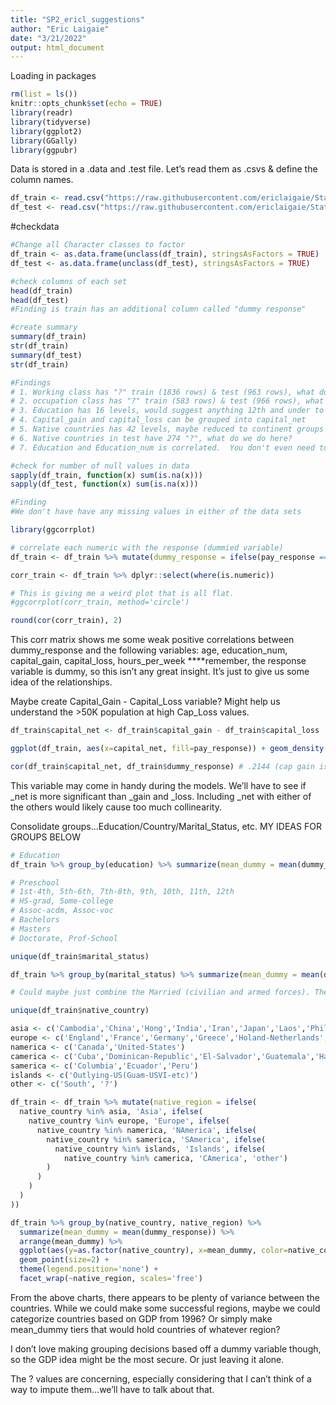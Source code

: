 ```yaml
---
title: "SP2_ericl_suggestions"
author: "Eric Laigaie"
date: "3/21/2022"
output: html_document
---
```


Loading in packages
```r
rm(list = ls())
knitr::opts_chunk$set(echo = TRUE)
library(readr)
library(tidyverse)
library(ggplot2)
library(GGally)
library(ggpubr)
```

Data is stored in a .data and .test file. Let's read them as .csvs & define the column names.
```r
df_train <- read.csv("https://raw.githubusercontent.com/ericlaigaie/StatsProject_2/main/train.csv")
df_test <- read.csv("https://raw.githubusercontent.com/ericlaigaie/StatsProject_2/main/test.csv")
```


#checkdata
```r

#Change all Character classes to factor
df_train <- as.data.frame(unclass(df_train), stringsAsFactors = TRUE)
df_test <- as.data.frame(unclass(df_test), stringsAsFactors = TRUE)

#check columns of each set
head(df_train)
head(df_test)
#Finding is train has an additional column called "dummy response" 

#create summary
summary(df_train)
str(df_train)
summary(df_test)
str(df_train)

#Findings 
# 1. Working class has "?" train (1836 rows) & test (963 rows), what do we do? recommend to remove
# 2. occupation class has "?" train (583 rows) & test (966 rows), what do we do? recommend to remove
# 3. Education has 16 levels, would suggest anything 12th and under to be grouped into group called "No Degree"
# 4. Capital_gain and capital_loss can be grouped into capital_net
# 5. Native countries has 42 levels, maybe reduced to continent groups (ASIA, AFRICA, NA, SA, EU, AUS)
# 6. Native countries in test have 274 "?", what do we do here?
# 7. Education and Education_num is correlated.  You don't even need to do any additional work to prove that.

#check for number of null values in data
sapply(df_train, function(x) sum(is.na(x)))
sapply(df_test, function(x) sum(is.na(x)))

#Finding
#We don't have have any missing values in either of the data sets

```

```r
library(ggcorrplot)

# correlate each numeric with the response (dummied variable)
df_train <- df_train %>% mutate(dummy_response = ifelse(pay_response == "<=50K", 0, 1))

corr_train <- df_train %>% dplyr::select(where(is.numeric))

# This is giving me a weird plot that is all flat.
#ggcorrplot(corr_train, method='circle')

round(cor(corr_train), 2)
```
This corr matrix shows me some weak positive correlations between dummy_response and the following variables:
  age, education_num, capital_gain, capital_loss, hours_per_week
  ****remember, the response variable is dummy, so this isn't any great insight. It's just to give us some idea of the relationships.

Maybe create Capital_Gain - Capital_Loss variable? Might help us understand the >50K population at high Cap_Loss values.
```r
df_train$capital_net <- df_train$capital_gain - df_train$capital_loss

ggplot(df_train, aes(x=capital_net, fill=pay_response)) + geom_density(alpha=.6) + labs(title='cap_net Density - By Pay_Reponse') + xlim(0, 16000)

cor(df_train$capital_net, df_train$dummy_response) # .2144 (cap gain is .22 and cap loss is .15)
```
This variable may come in handy during the models. We'll have to see if _net is more significant than _gain and _loss. Including _net with either of the others would likely cause too much collinearity.

Consolidate groups...Education/Country/Marital_Status, etc. MY IDEAS FOR GROUPS BELOW
```r
# Education
df_train %>% group_by(education) %>% summarize(mean_dummy = mean(dummy_response)) %>% arrange(mean_dummy) %>% ggplot(aes(y=as.factor(education), x=mean_dummy, color=education)) + geom_point(size=2)

# Preschool
# 1st-4th, 5th-6th, 7th-8th, 9th, 10th, 11th, 12th
# HS-grad, Some-college
# Assoc-acdm, Assoc-voc
# Bachelors
# Masters
# Doctorate, Prof-School
```

```r
unique(df_train$marital_status)

df_train %>% group_by(marital_status) %>% summarize(mean_dummy = mean(dummy_response)) %>% arrange(mean_dummy) %>% ggplot(aes(y=as.factor(marital_status), x=mean_dummy, color=marital_status)) + geom_point(size=2)

# Could maybe just combine the Married (civilian and armed forces). The others seem distinct enough in scenario and mean_dummy
```

```r
unique(df_train$native_country)

asia <- c('Cambodia','China','Hong','India','Iran','Japan','Laos','Philippines','Taiwan','Thailand','Vietnam')
europe <- c('England','France','Germany','Greece','Holand-Netherlands','Hungary','Ireland','Italy','Poland','Portugal','Scotland','Yugoslavia')
namerica <- c('Canada','United-States')
camerica <- c('Cuba','Dominican-Republic','El-Salvador','Guatemala','Haiti','Honduras','Jamaica','Mexico','Nicaragua','Puerto-Rico','Trinadad&Tobago')
samerica <- c('Columbia','Ecuador','Peru')
islands <- c('Outlying-US(Guam-USVI-etc)')
other <- c('South', '?')

df_train <- df_train %>% mutate(native_region = ifelse(
  native_country %in% asia, 'Asia', ifelse(
    native_country %in% europe, 'Europe', ifelse(
      native_country %in% namerica, 'NAmerica', ifelse(
        native_country %in% samerica, 'SAmerica', ifelse(
          native_country %in% islands, 'Islands', ifelse(
            native_country %in% camerica, 'CAmerica', 'other')
        )
      )
    )
  )
))

df_train %>% group_by(native_country, native_region) %>% 
  summarize(mean_dummy = mean(dummy_response)) %>% 
  arrange(mean_dummy) %>% 
  ggplot(aes(y=as.factor(native_country), x=mean_dummy, color=native_country)) + 
  geom_point(size=2) + 
  theme(legend.position='none') + 
  facet_wrap(~native_region, scales='free')
```
From the above charts, there appears to be plenty of variance between the countries. While we could make some successful regions, maybe we could categorize countries based on GDP from 1996? Or simply make mean_dummy tiers that would hold countries of whatever region?

I don't love making grouping decisions based off a dummy variable though, so the GDP idea might be the most secure. Or just leaving it alone.



The ? values are concerning, especially considering that I can't think of a way to impute them...we'll have to talk about that.